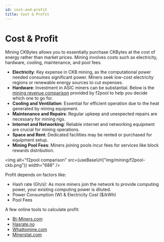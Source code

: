 ```yaml
---
id: cost-and-profit
title: Cost & Profit
---
```



# Cost & Profit

Mining CKBytes allows you to essentially purchase CKBytes at the cost of energy rather than market prices. Mining involves costs such as electricity, hardware, cooling, maintenance, and pool fees.

- **Electricity**: Key expense in CKB mining, as the computational power needed consumes significant power. Miners seek low-cost electricity regions or renewable energy sources to cut expenses.
- **Hardware**: Investment in ASIC miners can be substantial. Below is the [mining revenue comparison](https://www.f2pool.com/miners?currency_code=ckb) provided by f2pool to help you decide which one to go for.
- **Cooling and Ventilation**: Essential for efficient operation due to the heat generated by mining equipment.
- **Maintenance and Repairs**: Regular upkeep and unexpected repairs are necessary for mining rigs.
- **Internet and Networking**: Reliable internet and networking equipment are crucial for mining operations.
- **Space and Rent**: Dedicated facilities may be rented or purchased for equipment setup.
- **Mining Pool Fees**: Miners joining pools incur fees for services like block rewards distribution.

<img
  alt="f2pool comparison"
  src={useBaseUrl("img/mining/f2pool-ckb.png")}
  width="688"
/>

Profit depends on factors like:

- Hash rate (Gh/s): As more miners join the network to provide computing power, your existing computing power is diluted.
- Power Consumption (W) & Electricity Cost ($/kWh)
- Pool Fees

A few online tools to calculate profit:

- [Bt-Miners.com](https://bt-miners.com/ckb-mining-calculator/)
- [Hasrate.no](https://www.hashrate.no/coins/CKB/calculator)
- [Whattomine.com](https://whattomine.com/coins/321-ckb-eaglesong)
- [Minerstat.com](https://minerstat.com/coin/CKB)
